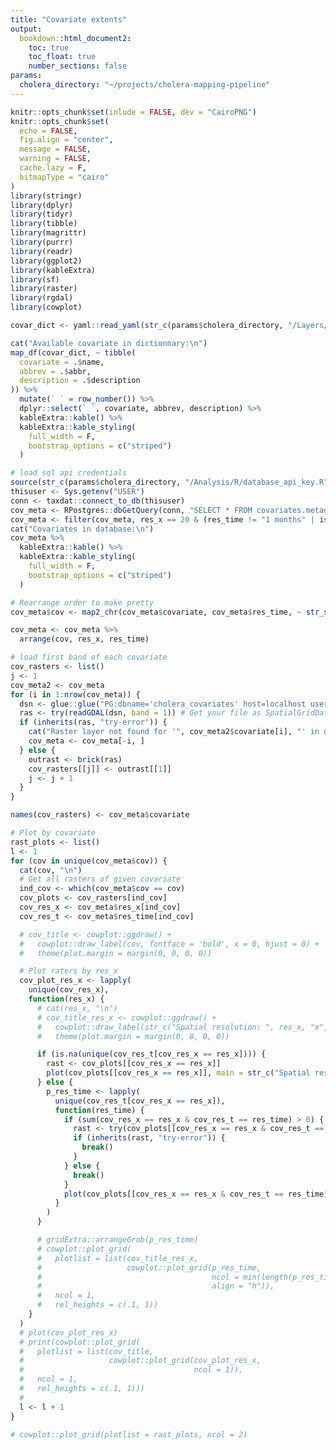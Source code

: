 ```yaml
---
title: "Covariate extents"
output: 
  bookdown::html_document2:
    toc: true
    toc_float: true
    number_sections: false
params:
  cholera_directory: "~/projects/cholera-mapping-pipeline"
---
```

```r
knitr::opts_chunk$set(inlude = FALSE, dev = "CairoPNG")
knitr::opts_chunk$set(
  echo = FALSE,
  fig.align = "center",
  message = FALSE,
  warning = FALSE,
  cache.lazy = F,
  bitmapType = "cairo"
)
library(stringr)
library(dplyr)
library(tidyr)
library(tibble)
library(magrittr)
library(purrr)
library(readr)
library(ggplot2)
library(kableExtra)
library(sf)
library(raster)
library(rgdal)
library(cowplot)
```
```r
covar_dict <- yaml::read_yaml(str_c(params$cholera_directory, "/Layers/covariate_dictionary.yml"))

cat("Available covariate in dictionnary:\n")
map_df(covar_dict, ~ tibble(
  covariate = .$name,
  abbrev = .$abbr,
  description = .$description
)) %>%
  mutate(` ` = row_number()) %>%
  dplyr::select(` `, covariate, abbrev, description) %>%
  kableExtra::kable() %>%
  kableExtra::kable_styling(
    full_width = F,
    bootstrap_options = c("striped")
  )
```

```r
# load sql api credentials
source(str_c(params$cholera_directory, "/Analysis/R/database_api_key.R"))
thisuser <- Sys.getenv("USER")
conn <- taxdat::connect_to_db(thisuser)
cov_meta <- RPostgres::dbGetQuery(conn, "SELECT * FROM covariates.metadata;")
cov_meta <- filter(cov_meta, res_x == 20 & (res_time != "1 months" | is.na(res_time)))
cat("Covariates in database:\n")
cov_meta %>%
  kableExtra::kable() %>%
  kableExtra::kable_styling(
    full_width = F,
    bootstrap_options = c("striped")
  )
```

```r
# Rearrange order to make pretty
cov_meta$cov <- map2_chr(cov_meta$covariate, cov_meta$res_time, ~ str_split(.x, ifelse(is.na(.y), "__", str_c("_", str_replace(.y, " ", "_"))))[[1]][1])

cov_meta <- cov_meta %>%
  arrange(cov, res_x, res_time)

# load first band of each covariate
cov_rasters <- list()
j <- 1
cov_meta2 <- cov_meta
for (i in 1:nrow(cov_meta)) {
  dsn <- glue::glue("PG:dbname='cholera_covariates' host=localhost user='{thisuser}' port=5432 schema='covariates' table='{cov_meta2$covariate[i]}' mode=2")
  ras <- try(readGDAL(dsn, band = 1)) # Get your file as SpatialGridDataFrame
  if (inherits(ras, "try-error")) {
    cat("Raster layer not found for '", cov_meta2$covariate[i], "' in database")
    cov_meta <- cov_meta[-i, ]
  } else {
    outrast <- brick(ras)
    cov_rasters[[j]] <- outrast[[1]]
    j <- j + 1
  }
}

names(cov_rasters) <- cov_meta$covariate

# Plot by covariate
rast_plots <- list()
l <- 1
for (cov in unique(cov_meta$cov)) {
  cat(cov, "\n")
  # Get all rasters of given covariate
  ind_cov <- which(cov_meta$cov == cov)
  cov_plots <- cov_rasters[ind_cov]
  cov_res_x <- cov_meta$res_x[ind_cov]
  cov_res_t <- cov_meta$res_time[ind_cov]

  # cov_title <- cowplot::ggdraw() +
  #   cowplot::draw_label(cov, fontface = 'bold', x = 0, hjust = 0) +
  #   theme(plot.margin = margin(0, 0, 0, 0))

  # Plot raters by res_x
  cov_plot_res_x <- lapply(
    unique(cov_res_x),
    function(res_x) {
      # cat(res_x, "\n")
      # cov_title_res_x <- cowplot::ggdraw() +
      #   cowplot::draw_label(str_c("Spatial resolution: ", res_x, "x", res_x, " km"), x = 0, hjust = 0) +
      #   theme(plot.margin = margin(0, 0, 0, 0))

      if (is.na(unique(cov_res_t[cov_res_x == res_x]))) {
        rast <- cov_plots[[cov_res_x == res_x]]
        plot(cov_plots[[cov_res_x == res_x]], main = str_c("Spatial resolution: ", res_x, "x", res_x, " km; static"))
      } else {
        p_res_time <- lapply(
          unique(cov_res_t[cov_res_x == res_x]),
          function(res_time) {
            if (sum(cov_res_x == res_x & cov_res_t == res_time) > 0) {
              rast <- try(cov_plots[[cov_res_x == res_x & cov_res_t == res_time]])
              if (inherits(rast, "try-error")) {
                break()
              }
            } else {
              break()
            }
            plot(cov_plots[[cov_res_x == res_x & cov_res_t == res_time]], main = str_c("Spatial resolution: ", res_x, "x", res_x, " km; temporal: ", res_time))
          }
        )
      }

      # gridExtra::arrangeGrob(p_res_time)
      # cowplot::plot_grid(
      #   plotlist = list(cov_title_res_x,
      #                   cowplot::plot_grid(p_res_time,
      #                                      ncol = min(length(p_res_time), 3),
      #                                      align = "h")),
      #   ncol = 1,
      #   rel_heights = c(.1, 1))
    }
  )
  # plot(cov_plot_res_x)
  # print(cowplot::plot_grid(
  #   plotlist = list(cov_title,
  #                   cowplot::plot_grid(cov_plot_res_x,
  #                                      ncol = 1)),
  #   ncol = 1,
  #   rel_heights = c(.1, 1)))
  #
  l <- l + 1
}

# cowplot::plot_grid(plotlist = rast_plots, ncol = 2)
```



